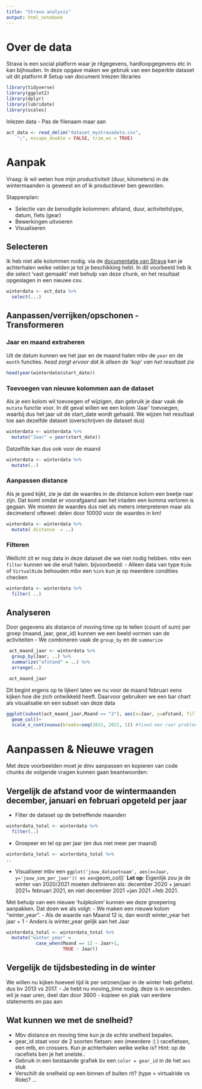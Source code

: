 ```yaml
---
title: "Strava analysis"
output: html_notebook
---
```

# Over de data
Strava is een social platform waar je ritgegevens, hardloopgegevens etc in kan bijhouden. In deze opgave maken we gebruik van een beperkte dataset uit dit platform
# Setup van document
Inlezen libraries
```r
library(tidyverse)
library(ggplot2)
library(dplyr)
library(lubridate)
library(scales)
```
Inlezen data
- Pas de filenaam maar aan
```r
act_data <- read_delim("dataset_mystravadata.csv", 
    ";", escape_double = FALSE, trim_ws = TRUE)
```

# Aanpak
Vraag: ik wil weten hoe mijn productiviteit (duur, kilometers) in de wintermaanden is geweest en of ik productiever ben geworden.

Stappenplan:

- Selectie van de benodigde kolommen: afstand, duur, activiteitstype, datum, fiets (gear)
- Bewerkingen uitvoeren
- Visualiseren

## Selecteren
Ik heb niet alle kolommen nodig. via de [documentatie van Strava](https://developers.strava.com/docs/reference/) kan je achterhalen welke velden je tot je beschikking hebt.
In dit voorbeeld heb ik die select 'vast gemaakt' met behulp van deze chunk, en het resultaat opgeslagen in een nieuwe csv.
```r
winterdata <- act_data %>%
  select(...)
```
## Aanpassen/verrijken/opschonen - Transformeren
### Jaar en maand extraheren
 Uit de datum kunnen we het jaar en de maand halen mbv de `year` en de `month` functies.
 *head zorgt ervoor dat ik alleen de 'kop' van het resultaat zie*
```r
head(year(winterdata$start_date))
```
### Toevoegen van nieuwe kolommen aan de dataset
Als je een kolom wil toevoegen of wijzigen, dan gebruik je daar vaak de `mutate` functie voor. In dit geval willen we een kolom 'Jaar' toevoegen, waarbij dus het jaar uit de start_date wordt gehaald. We wijzen het resultaat toe aan dezelfde dataset (overschrijven de dataset dus)
```r
winterdata <- winterdata %>%
  mutate("Jaar" = year(start_date))
```
Datzelfde kan dus ook voor de maand
```r
winterdata <- winterdata %>%
  mutate(..)
```
### Aanpassen distance
Als je goed kijkt, zie je dat de waardes in de distance kolom een beetje raar zijn. Dat komt omdat er voorafgaand aan het inladen een komma verloren is gegaan. We moeten de waardes dus niet als meters interpreteren maar als decimeters! oftewel: delen door 10000 voor de  waardes in km!
```r
winterdata <- winterdata %>%
  mutate( distance  = ..)
```

### Filteren
Wellicht zit er nog data in deze dataset die we niet nodig hebben. mbv een `filter` kunnen we die eruit halen.
bijvoorbeeld:
- Alleen data van type `Ride` of `VirtualRide` behouden 
mbv een `%in%` kun je op meerdere condities checken

```r
winterdata <- winterdata %>%
  filter( ..)
```
## Analyseren
Door gegevens als distance of moving time op te tellen (count of sum) per groep (maand, jaar, gear_id) kunnen we een beeld vormen van de activiteiten
- We combineren vaak de `group_by` en de `summarize`
```r
 act_maand_jaar <- winterdata %>%
  group_by(Jaar, ..) %>%
  summarize("afstand" = ..) %>%
  arrange(..)

 act_maand_jaar
```
Dit begint ergens op te lijken! laten we nu voor de maand februari eens kijken hoe die zich ontwikkeld heeft. Daarvoor gebruiken we een bar chart als visualisatie en een subset van deze data
```r
ggplot(subset(act_maand_jaar,Maand == "2"), aes(x=Jaar, y=afstand, fill="red"))+
  geom_col()+
  scale_x_continuous(breaks=seq(2013, 2021, 1)) #fixed een raar probleem met de x as
```
# Aanpassen & Nieuwe vragen
Met deze voorbeelden moet je dmv aanpassen en kopieren van code chunks de volgende vragen kunnen gaan beantwoorden:

## Vergelijk de afstand voor de wintermaanden december, januari en februari opgeteld per jaar
- Filter de dataset op de betreffende maanden
```r
winterdata_total <- winterdata %>%
  filter(..)
```

- Groepeer en tel op per jaar (en dus niet meer per maand)
```r
winterdata_total <- winterdata_total %>%
..
```

- Visualiseer mbv een `ggplot('jouw_datasetnaam', aes(x=Jaar, y='jouw_som_per_jaar')) en een `geom_col()`
**Let op**: Eigenlijk zou je de winter van 2020/2021 moeten definieren als: december 2020 + januari 2021+ februari 2021, en niet december 2021 +jan 2021 +feb 2021.

Met behulp van een nieuwe 'hulpkolom' kunnen we deze groepering aanpakken. Dat doen we als volgt:
- We maken een nieuwe kolom "winter_year".
- Als de waarde van Maand 12 is, dan wordt winter_year het jaar + 1
- Anders is winter_year gelijk aan het Jaar
```r
winterdata_total <- winterdata_total %>%
  mutate("winter_year" = 
           case_when(Maand == 12 ~ Jaar+1,
                     TRUE ~ Jaar))
```

## Vergelijk de tijdsbesteding in de winter
We willen nu kijken hoeveel tijd ik per seizoen/jaar in de winter heb gefietst. dus bv 2013 vs 2017.
- Je hebt nu moving_time nodig. deze is in seconden. wil je naar uren, deel dan door 3600
- kopieer en plak van eerdere statements en pas aan

## Wat kunnen we met de snelheid?
- Mbv distance en moving time kun je de echte snelheid bepalen.
- gear_id staat voor de 2 soorten fietsen: een (meerdere :) ) racefietsen, een mtb, en  crossers. Kun je achterhalen welke welke is? Hint: op de racefiets ben je het snelste..
- Gebruik in een bestaande grafiek bv een `color = gear_id` in de het `aes` stuk
- Verschilt de snelheid op een binnen of buiten rit? (type = virtualride vs Ride)?
...
